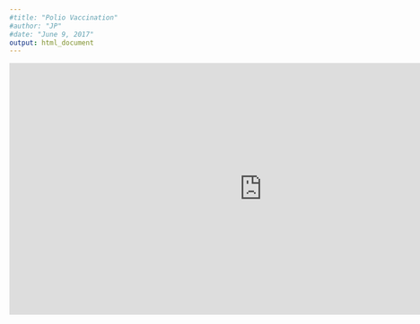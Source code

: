 ```yaml
---
#title: "Polio Vaccination"
#author: "JP"
#date: "June 9, 2017"
output: html_document
---
```


<iframe src="https://poliong.shinyapps.io/App4/" style="border: none; width: 900px; height: 450px"></iframe>
